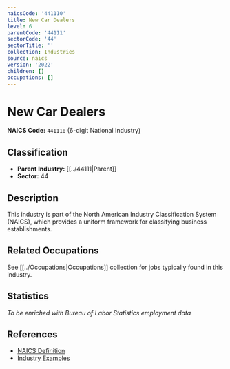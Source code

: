 ```yaml
---
naicsCode: '441110'
title: New Car Dealers
level: 6
parentCode: '44111'
sectorCode: '44'
sectorTitle: ''
collection: Industries
source: naics
version: '2022'
children: []
occupations: []
---
```

# New Car Dealers

**NAICS Code:** `441110` (6-digit National Industry)

## Classification

- **Parent Industry:** [[../44111|Parent]]
- **Sector:** 44

## Description

This industry is part of the North American Industry Classification System (NAICS), which provides a uniform framework for classifying business establishments.

## Related Occupations

See [[../Occupations|Occupations]] collection for jobs typically found in this industry.

## Statistics

*To be enriched with Bureau of Labor Statistics employment data*

## References

- [NAICS Definition](https://www.census.gov/naics/)
- [Industry Examples](https://www.census.gov/naics/2022NAICS/)

